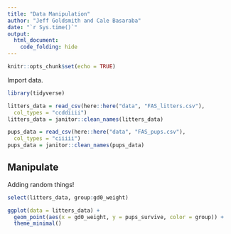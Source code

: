 ```yaml
---
title: "Data Manipulation"
author: "Jeff Goldsmith and Cale Basaraba"
date: "`r Sys.time()`"
output:
  html_document:
    code_folding: hide
---
```


```r
knitr::opts_chunk$set(echo = TRUE)
```

Import data.

```r
library(tidyverse)

litters_data = read_csv(here::here("data", "FAS_litters.csv"),
  col_types = "ccddiiii")
litters_data = janitor::clean_names(litters_data)

pups_data = read_csv(here::here("data", "FAS_pups.csv"),
  col_types = "ciiiii")
pups_data = janitor::clean_names(pups_data)
```


## Manipulate

Adding random things!

```r
select(litters_data, group:gd0_weight)
```

```r

ggplot(data = litters_data) +
  geom_point(aes(x = gd0_weight, y = pups_survive, color = group)) +
  theme_minimal()

```